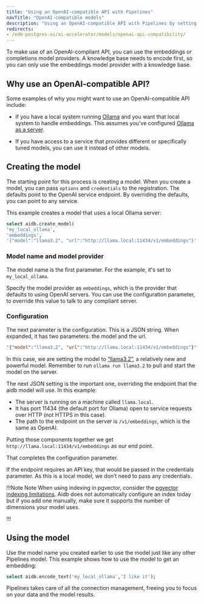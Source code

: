 ```yaml
---
title: "Using an OpenAI-compatible API with Pipelines"
navTitle: "OpenAI-compatible models"
description: "Using an OpenAI-compatible API with Pipelines by setting options and credentials."
redirects:
- /edb-postgres-ai/ai-accelerator/models/openai-api-compatibility/
---
```


To make use of an OpenAI-compliant API, you can use the embeddings or completions model providers. A knowledge base needs to encode first, so you can only use the embeddings model provider with a knowledge base.

## Why use an OpenAI-compatible API?

Some examples of why you might want to use an OpenAI-compatible API include:

* If you have a local system running [Ollama](https://ollama.com) and you want that local system to handle embeddings. This assumes you've configured [Ollama as a server](https://github.com/ollama/ollama/blob/main/docs/faq.md#how-do-i-configure-ollama-server).

* If you have access to a service that provides different or specifically tuned models, you can use it instead of other models.

## Creating the model

The starting point for this process is creating a model. When you create a model, you can pass `options` and `credentials` to the registration. The defaults point to the OpenAI service endpoint. By overriding the defaults, you can point to any service. 

This example creates a model that uses a local Ollama server:

```sql
select aidb.create_model(
'my_local_ollama',
'embeddings',
'{"model":"llama3.2", "url":"http://llama.local:11434/v1/embeddings"}'::JSONB);
```

### Model name and model provider

The model name is the first parameter. For the example, it's set to `my_local_ollama`.

Specify the model provider as `embeddings`, which is the provider that defaults to using OpenAI servers. You can use the configuration parameter, to override this value to talk to any compliant server.

### Configuration

The next parameter is the configuration. This is a JSON string. When expanded, it has two parameters: the model and the url.

```json
'{"model":"llama3.2", "url":"http://llama.local:11434/v1/embeddings"}'::JSONB
```

In this case, we are setting the model to [“llama3.2”](https://ollama.com/library/llama3.2), a relatively new and powerful model. Remember to run `ollama run llama3.2` to pull and start the model on the server.

The next JSON setting is the important one, overriding the endpoint that the aidb model will use. In this example:

* The server is running on a machine called `llama.local`.
* It has port 11434 (the default port for Ollama) open to service requests over HTTP (not HTTPS in this case).
* The path to the endpoint on the server is `/v1/embeddings`, which is the same as OpenAI.

Putting those components together we get `http://llama.local:11434/v1/embeddings` as our end point.

That completes the configuration parameter.

If the endpoint requires an API key, that would be passed in the credentials parameter. As this is a local model, we don’t need to pass any credentials.

!!!Note Note 
When using indexing in pgvector, consider the [pgvector indexing limitations](https://github.com/pgvector/pgvector?tab=readme-ov-file#what-if-i-want-to-index-vectors-with-more-than-2000-dimensions). Aidb does not automatically configure an index today but if you add one manually, make sure it supports the number of dimensions your model uses.

!!!

## Using the model

Use the model name you created earlier to use the model just like any other Pipelines model. This example shows how to use the model to get an embedding:

```sql
select aidb.encode_text('my_local_ollama','I like it');
```

Pipelines takes care of all the connection management, freeing you to focus on your data and the model results.
